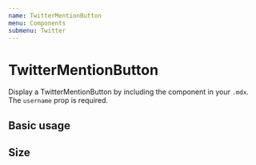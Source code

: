 ```yaml
---
name: TwitterMentionButton
menu: Components
submenu: Twitter
---
```



# TwitterMentionButton

Display a TwitterMentionButton by including the component in your `.mdx`. The `username` prop is required.

<Props of={TwitterMentionButton} />

## Basic usage

<Playground>
  <TwitterMentionButton username="PaulieScanlon" />
</Playground>

## Size

<Playground>
  <TwitterMentionButton username="PaulieScanlon" size="large" />
</Playground>
